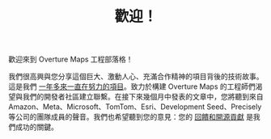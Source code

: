 ﻿---
title: 歡迎！
---

歡迎來到 Overture Maps 工程部落格！
<!-- truncate -->
 
我們很高興與您分享這個巨大、激動人心、充滿合作精神的項目背後的技術故事。這是我們 [一年多來一直在努力的項目](https://overturemaps.org/looking-forward-to-2024/)。致力於構建 Overture Maps 的工程師們渴望與我們的開發者社區建立聯繫。在接下來幾個月中發表的文章中，您將聽到來自Amazon、Meta、Microsoft、TomTom、Esri、Development Seed、Precisely 等公司的團隊成員的聲音。我們也希望聽到您的意見：您的 [回饋和開源貢獻](https://github.com/OvertureMaps/data/discussions) 是我們成功的關鍵。
